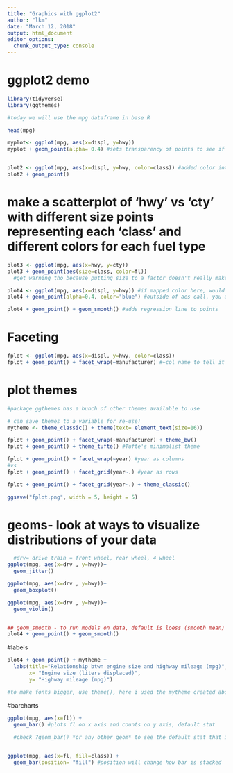 ```yaml
---
title: "Graphics with ggplot2"
author: "lkm"
date: "March 12, 2018"
output: html_document
editor_options: 
  chunk_output_type: console
---
```


# ggplot2 demo
```r
library(tidyverse)
library(ggthemes)
```

```r
#today we will use the mpg dataframe in base R

head(mpg)

myplot<- ggplot(mpg, aes(x=displ, y=hwy)) 
myplot + geom_point(alpha= 0.4) #sets transparency of points to see if they are stacked



```

```r

plot2 <- ggplot(mpg, aes(x=displ, y=hwy, color=class)) #added color into original aes argument in order to color the points
plot2 + geom_point()

```

# make a scatterplot of 'hwy' vs 'cty' with different size points representing each 'class' and different colors for each fuel type

```r
plot3 <- ggplot(mpg, aes(x=hwy, y=cty))
plot3 + geom_point(aes(size=class, color=fl))
  #get warning tho because putting size to a factor doesn't really make much sense
```

```r

plot4 <- ggplot(mpg, aes(x=displ, y=hwy)) #if mapped color here, would be mapping based on a variable (aka column in your data frame)
plot4 + geom_point(alpha=0.4, color="blue") #outside of aes call, you are telling it what color to make

plot4 + geom_point() + geom_smooth() #adds regression line to points
```

# Faceting 
```r

fplot <- ggplot(mpg, aes(x=displ, y=hwy, color=class))
fplot + geom_point() + facet_wrap(~manufacturer) #~col name to tell it what to facet by
```

# plot themes
```r

#package ggthemes has a bunch of other themes available to use

# can save themes to a variable for re-use!
mytheme <- theme_classic() + theme(text= element_text(size=16))

fplot + geom_point() + facet_wrap(~manufacturer) + theme_bw()
fplot + geom_point() + theme_tufte() #Tufte's minimalist theme

fplot + geom_point() + facet_wrap(~year) #year as columns
#vs
fplot + geom_point() + facet_grid(year~.) #year as rows

fplot + geom_point() + facet_grid(year~.) + theme_classic() 

ggsave("fplot.png", width = 5, height = 5)
```

# geoms- look at ways to visualize distributions of your data
```r
  #drv= drive train = front wheel, rear wheel, 4 wheel
ggplot(mpg, aes(x=drv , y=hwy))+
  geom_jitter()

ggplot(mpg, aes(x=drv , y=hwy))+
  geom_boxplot()

ggplot(mpg, aes(x=drv , y=hwy))+
  geom_violin()


## geom_smooth - to run models on data, default is loess (smooth mean)
plot4 + geom_point() + geom_smooth()

```

#labels
```r
plot4 + geom_point() + mytheme +
  labs(title="Relationship btwn engine size and highway mileage (mpg)",
       x= "Engine size (liters displaced)",
       y= "Highway mileage (mpg)")

#to make fonts bigger, use theme(), here i used the mytheme created above and added it to this graph!
```

#barcharts 
```r

ggplot(mpg, aes(x=fl)) +
  geom_bar() #plots fl on x axis and counts on y axis, default stat
  
  #check ?geom_bar() *or any other geom* to see the default stat that is used


ggplot(mpg, aes(x=fl, fill=class)) + 
  geom_bar(position= "fill") #position will change how bar is stacked

```

